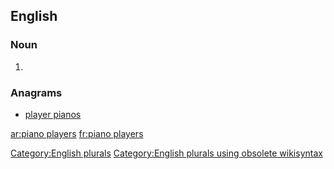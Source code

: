 
==English==

===Noun===
{{head|en}}

# {{plural of|piano player}}

===Anagrams===
* [[player pianos#English|player pianos]]

[[Category:English plurals]][[Category:English plurals using obsolete wikisyntax]]

[[ar:piano players]]
[[fr:piano players]]